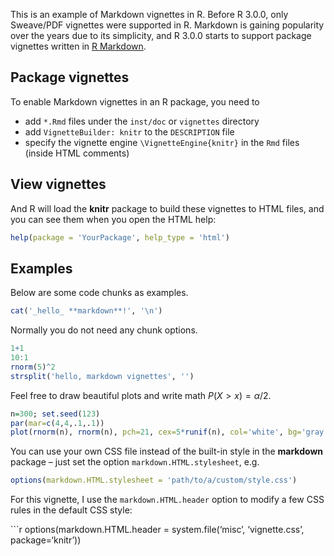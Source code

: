<!--
%\VignetteEngine{knitr}
%\VignetteIndexEntry{prospect: a R package for processing and calibration sampling of vis-NIR spectroscopic data}
-->

This is an example of Markdown vignettes in R. Before R 3.0.0, only Sweave/PDF vignettes were supported in R. Markdown is gaining popularity over the years due to its simplicity, and R 3.0.0 starts to support package vignettes written in [R Markdown](http://www.rstudio.com/ide/docs/authoring/using_markdown).

## Package vignettes

To enable Markdown vignettes in an R package, you need to

- add `*.Rmd` files under the `inst/doc` or `vignettes` directory
- add `VignetteBuilder: knitr` to the `DESCRIPTION` file
- specify the vignette engine `\VignetteEngine{knitr}` in the `Rmd` files (inside HTML comments)

## View vignettes

And R will load the **knitr** package to build these vignettes to HTML files, and you can see them when you open the HTML help:

```r
help(package = 'YourPackage', help_type = 'html')
```

## Examples

Below are some code chunks as examples.

```r
cat('_hello_ **markdown**!', '\n')
```

Normally you do not need any chunk options.

```r
1+1
10:1
rnorm(5)^2
strsplit('hello, markdown vignettes', '')
```

Feel free to draw beautiful plots and write math $P(X>x)=\alpha/2$.

```r
n=300; set.seed(123)
par(mar=c(4,4,.1,.1))
plot(rnorm(n), rnorm(n), pch=21, cex=5*runif(n), col='white', bg='gray')
```

You can use your own CSS file instead of the built-in style in the **markdown** package -- just set the option `markdown.HTML.stylesheet`, e.g.

```r
options(markdown.HTML.stylesheet = 'path/to/a/custom/style.css')
```

For this vignette, I use the `markdown.HTML.header` option to modify a few CSS rules in the default CSS style:

```r
options(markdown.HTML.header = system.file('misc', 'vignette.css', package='knitr'))
